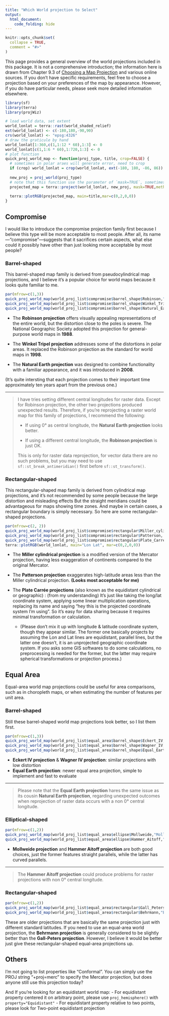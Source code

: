 ```yaml
---
title: "Which World projection to Select"
output:
  html_document:
    code_folding: hide
---
```


```r
knitr::opts_chunk$set(
  collapse = TRUE,
  comment = "#>"
)
```

This page provides a general overview of the world projections included in this package. It is not a comprehensive introduction; the information here is drawn from Chapter 9.3 of [Choosing a Map Projection](https://doi.org/10.1007/978-3-319-51835-0) and various online sources. If you don't have specific requirements, feel free to choose a projection based on your preferences of the map by appearance. However, if you do have particular needs, please seek more detailed information elsewhere.

```r
library(sf)
library(terra)
library(projWiz)

# load world data, set extent
world_lonlat = terra::rast(world_shaded_relief)
ext(world_lonlat) <- c(-180,180,-90,90)
crs(world_lonlat) <- "epsg:4326"
# draw the graticule by hand
world_lonlat[1:360,c(1,1:12 * 60),1:3] <- 0
world_lonlat[c(1,1:6 * 60),1:720,1:3] <- 0
# plot function
quick_proj_world_map <- function(proj_type, title, crop=FALSE) {
  # sometimes in polar araes will generate error, need to crop
  if (crop) world_lonlat = crop(world_lonlat, ext(-180, 180, -86, 86))
  
  new_proj = proj_world(proj_type)
  # note that this function use the parameter of `mask=TRUE`, sometimes you may need to turn it to FALSE
  projected_map = terra::project(world_lonlat, new_proj, mask=TRUE,method="average")
  
  terra::plotRGB(projected_map, main=title,mar=c(0,2,0,0))
}
```

## Compromise

I would like to introduce the compromise projection family first because I believe this type will be more acceptable to most people. After all, its name—“compromise”—suggests that it sacrifices certain aspects, what else could it possibly have other than just looking more acceptable by most people?

### Barrel-shaped 

This barrel-shaped map family is derived from pseudocylindrical map projections, and I believe it's a popular choice for world maps because it looks quite familiar to me.

```r
par(mfrow=c(1,3))
quick_proj_world_map(world_proj_list$compromise$barrel_shape$Robinson,"Robinson")
quick_proj_world_map(world_proj_list$compromise$barrel_shape$Winkel_Tripel,"Winkel Tripel",TRUE)
quick_proj_world_map(world_proj_list$compromise$barrel_shape$Natural_Earth,"Natural Earth",TRUE)
```

 - The **Robinson projection** offers visually appealing representations of the entire world, but the distortion close to the poles is severe. The National Geographic Society adopted this projection for general-purpose world maps in **1988**.

 - The **Winkel Tripel projection** addresses some of the distortions in polar areas. It replaced the Robinson projection as the standard for world maps in **1998**.
 
 - The **Natural Earth projection** was designed to combine functionality with a familiar appearance, and it was introduced in **2008**.

(It's quite intersting that each projection comes to their important time approximately ten years apart from the previous one.)

---

> I have tries setting different central longitudes for raster data. Except for Robinson projection, the other two projections produced unexpected results. Therefore, if you're reprojecting a raster world map for this family of projections, I recommend the following:
>
>  - If using 0° as central longitude, the **Natural Earth projection** looks better.
>
>  - If using a different central longitude, the **Robinson projection** is just OK.
>
> This is only for raster data reprojection, for vector data there are no such problems, but you may need to use `sf::st_break_antimeridian()` first before `sf::st_transform()`.

### Rectangular-shaped

This rectangular-shaped map family is derived from cylindrical map projections, and it's not recommended by some people because the large distortion and misleading effects But the straight meridians could be advantageous for maps showing time zones. And maybe in certain cases, a rectangular boundary is simply necessary. So here are some rectangular-shaped projections.

```r
par(mfrow=c(2, 2))
quick_proj_world_map(world_proj_list$compromise$rectangular$Miller_cylindrical_I, "Miller cylindrical I",TRUE)
quick_proj_world_map(world_proj_list$compromise$rectangular$Patterson, "Patterson")
quick_proj_world_map(world_proj_list$compromise$rectangular$Plate_Carree, "Plate Carrée")
terra::plotRGB(world_lonlat, main="Lon Lat", mar=c(0,2,0,0))
```

 - The **Miller cylindrical projection** is a modified version of the Mercator projection, having less exaggeration of continents compared to the original Mercator.
 
 - The **Patterson projection** exaggerates high-latitude areas less than the Miller cylindrical projection. **(Looks most acceptable for me)**
 
 - The **Plate Carrée projections** (also known as the equidistant cylindrical or geographic) : (from my understanding) It's just like taking the long/lat coordinate system, applying some linear multiplication operations, replacing its name and saying "hey this is the projected coordinate system I'm using". So it's easy for data sharing because it requires minimal transformation or calculation. 
    - (Please don't mix it up with longitude & latitude coordinate system, though they appear similar. The former one basically projects by assuming the Lon and Lat lines are equidistant, parallel lines, but the latter one doesn't, it is an unprojected geographic coordinate system. If you asks some GIS softwares to do some calculations, no preprocessing is needed for the former, but the latter may require spherical transformations or projection process.)

## Equal Area 

Equal-area world map projections could be useful for area comparisons, such as in choropleth maps, or when estimating the number of features per unit area.

### Barrel-shaped

Still these barrel-shaped world map projections look better, so I list them first.

```r
par(mfrow=c(1,3))
quick_proj_world_map(world_proj_list$equal_area$barrel_shape$Eckert_IV,"Eckert IV")
quick_proj_world_map(world_proj_list$equal_area$barrel_shape$Wagner_IV,"Wagner IV")
quick_proj_world_map(world_proj_list$equal_area$barrel_shape$Equal_Earth,"Equal Earth")
```

  - **Eckert IV projection** & **Wagner IV projection**: similar projections with low distortion
  - **Equal Earth projection**: newer equal area projection, simple to implement and fast to evaluate

---

> Please note that the **Equal Earth projection** hares the same issue as its cousin **Natural Earth projection**, regarding unexpected outcomes when reprojection of raster data occurs with a non 0° central longitude.

### Elliptical-shaped

```r
par(mfrow=c(1,2))
quick_proj_world_map(world_proj_list$equal_area$ellipse$Mollweide,"Mollweide")
quick_proj_world_map(world_proj_list$equal_area$ellipse$Hammer_Aitoff,"Hammer Aitoff")
```

 - **Mollweide projection** and **Hammer Aitoff projection** are both good choices, just the former features straight parallels, while the latter has curved parallels.

---

> The **Hammer Aitoff projection** could produce problems for raster projections with non 0° central longitude.

### Rectangular-shaped

```r
par(mfrow=c(1,2))
quick_proj_world_map(world_proj_list$equal_area$rectangular$Gall_Peters,"Gall-Peters")
quick_proj_world_map(world_proj_list$equal_area$rectangular$Behrmann,"Behrmann")
```

These are older projections that are basically the same projection just with different standard latitudes. If you need to use an equal-area world projection, the **Behrmann projection** is generally considered to be slightly better than the **Gall-Peters projection**. However, I believe it would be better just give these rectangular-shaped equal-area projections up.

## Others

I'm not going to list properties like "Conformal". You can simply use the PROJ string "+proj=merc" to specify the Mercator projection, but does anyone still use this projection today?

And If you're looking for an equidistant world map:
  - For equidistant property centered it on arbitrary point, please use `proj_hemisphere()` with `property="Equidistant"`
  - For equidistant property relative to two
points, please look for Two-point equidistant projection

